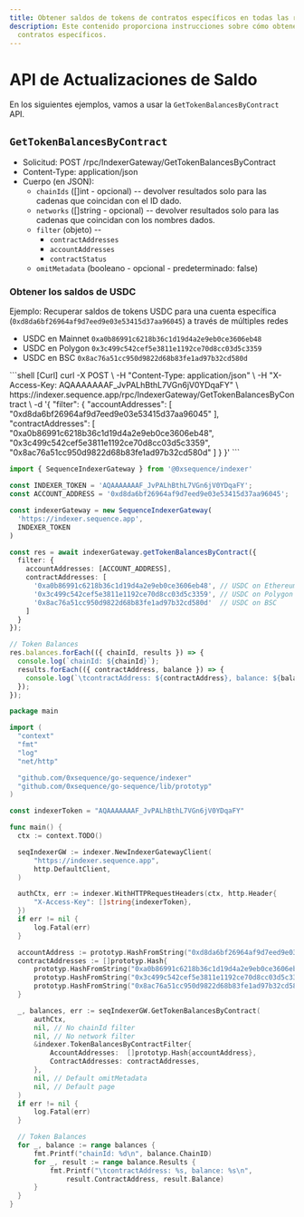 ```yaml
---
title: Obtener saldos de tokens de contratos específicos en todas las redes.
description: Este contenido proporciona instrucciones sobre cómo obtener saldos de tokens de
  contratos específicos.
---
```


# API de Actualizaciones de Saldo

En los siguientes ejemplos, vamos a usar la `GetTokenBalancesByContract`
API.

## `GetTokenBalancesByContract`

* Solicitud: POST /rpc/IndexerGateway/GetTokenBalancesByContract
* Content-Type: application/json
* Cuerpo (en JSON):
  * `chainIds` (\[]int - opcional) -- devolver resultados solo para las cadenas que coincidan con el ID dado.
  * `networks` (\[]string - opcional) -- devolver resultados solo para las cadenas que coincidan con los nombres dados.
  * `filter` (objeto) --
    * `contractAddresses`
    * `accountAddresses`
    * `contractStatus`
  * `omitMetadata` (booleano - opcional - predeterminado: false)

### Obtener los saldos de USDC

Ejemplo: Recuperar saldos de tokens USDC para una cuenta específica (`0xd8da6bf26964af9d7eed9e03e53415d37aa96045`) a través de múltiples redes

* USDC en Mainnet `0xa0b86991c6218b36c1d19d4a2e9eb0ce3606eb48`
* USDC en Polygon `0x3c499c542cef5e3811e1192ce70d8cc03d5c3359`
* USDC en BSC `0x8ac76a51cc950d9822d68b83fe1ad97b32cd580d`

<CodeGroup>
  ```shell [Curl]
  curl -X POST \
    -H "Content-Type: application/json" \
    -H "X-Access-Key: AQAAAAAAAF_JvPALhBthL7VGn6jV0YDqaFY" \
    https://indexer.sequence.app/rpc/IndexerGateway/GetTokenBalancesByContract \
    -d '{
      "filter": {
          "accountAddresses": [
              "0xd8da6bf26964af9d7eed9e03e53415d37aa96045"
          ],
          "contractAddresses": [
              "0xa0b86991c6218b36c1d19d4a2e9eb0ce3606eb48",
              "0x3c499c542cef5e3811e1192ce70d8cc03d5c3359",
              "0x8ac76a51cc950d9822d68b83fe1ad97b32cd580d"
          ]
      }
    }'
  ```

  ```ts [Typescript]
  import { SequenceIndexerGateway } from '@0xsequence/indexer'

  const INDEXER_TOKEN = 'AQAAAAAAAF_JvPALhBthL7VGn6jV0YDqaFY';
  const ACCOUNT_ADDRESS = '0xd8da6bf26964af9d7eed9e03e53415d37aa96045';

  const indexerGateway = new SequenceIndexerGateway(
    'https://indexer.sequence.app',
    INDEXER_TOKEN
  )

  const res = await indexerGateway.getTokenBalancesByContract({
    filter: {
      accountAddresses: [ACCOUNT_ADDRESS],
      contractAddresses: [
        '0xa0b86991c6218b36c1d19d4a2e9eb0ce3606eb48', // USDC on Ethereum
        '0x3c499c542cef5e3811e1192ce70d8cc03d5c3359', // USDC on Polygon
        '0x8ac76a51cc950d9822d68b83fe1ad97b32cd580d'  // USDC on BSC
      ]
    }
  });

  // Token Balances
  res.balances.forEach(({ chainId, results }) => {
    console.log(`chainId: ${chainId}`);
    results.forEach(({ contractAddress, balance }) => {
      console.log(`\tcontractAddress: ${contractAddress}, balance: ${balance}`);
    });
  });
  ```

  ```go [Go]
  package main

  import (
  	"context"
  	"fmt"
  	"log"
  	"net/http"

  	"github.com/0xsequence/go-sequence/indexer"
  	"github.com/0xsequence/go-sequence/lib/prototyp"
  )

  const indexerToken = "AQAAAAAAAF_JvPALhBthL7VGn6jV0YDqaFY"

  func main() {
  	ctx := context.TODO()

  	seqIndexerGW := indexer.NewIndexerGatewayClient(
  		"https://indexer.sequence.app",
  		http.DefaultClient,
  	)

  	authCtx, err := indexer.WithHTTPRequestHeaders(ctx, http.Header{
  		"X-Access-Key": []string{indexerToken},
  	})
  	if err != nil {
  		log.Fatal(err)
  	}

  	accountAddress := prototyp.HashFromString("0xd8da6bf26964af9d7eed9e03e53415d37aa96045")
  	contractAddresses := []prototyp.Hash{
  		prototyp.HashFromString("0xa0b86991c6218b36c1d19d4a2e9eb0ce3606eb48"), // USDC on Ethereum
  		prototyp.HashFromString("0x3c499c542cef5e3811e1192ce70d8cc03d5c3359"), // USDC on Polygon
  		prototyp.HashFromString("0x8ac76a51cc950d9822d68b83fe1ad97b32cd580d"), // USDC on BSC
  	}

  	_, balances, err := seqIndexerGW.GetTokenBalancesByContract(
  		authCtx,
  		nil, // No chainId filter
  		nil, // No network filter
  		&indexer.TokenBalancesByContractFilter{
  			AccountAddresses:  []prototyp.Hash{accountAddress},
  			ContractAddresses: contractAddresses,
  		},
  		nil, // Default omitMetadata
  		nil, // Default page
  	)
  	if err != nil {
  		log.Fatal(err)
  	}

  	// Token Balances
  	for _, balance := range balances {
  		fmt.Printf("chainId: %d\n", balance.ChainID)
  		for _, result := range balance.Results {
  			fmt.Printf("\tcontractAddress: %s, balance: %s\n",
  				result.ContractAddress, result.Balance)
  		}
  	}
  }
  ```
</CodeGroup>

